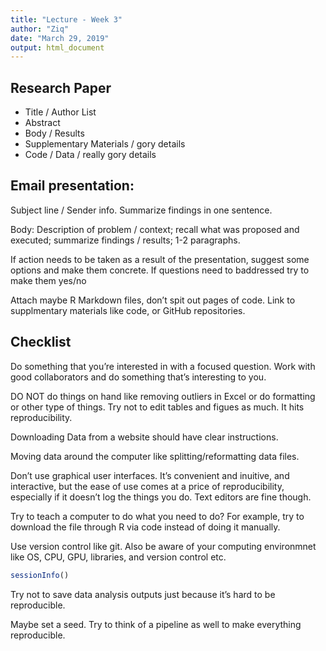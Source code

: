 ```yaml
---
title: "Lecture - Week 3"
author: "Ziq"
date: "March 29, 2019"
output: html_document
---
```


## Research Paper

- Title / Author List
- Abstract
- Body / Results
- Supplementary Materials / gory details
- Code / Data / really gory details

## Email presentation:

Subject line / Sender info.
Summarize findings in one sentence.

Body: Description of problem / context; recall what was proposed and executed;
summarize findings / results; 1-2 paragraphs.

If action needs to be taken as a result of the presentation, suggest some
options and make them concrete. If questions need to baddressed try to make
them yes/no

Attach maybe R Markdown files, don't spit out pages of code. Link to 
supplmentary materials like code, or GitHub repositories.

## Checklist

Do something that you're interested in with a focused question. Work with good
collaborators and do something that's interesting to you.

DO NOT do things on hand like removing outliers in Excel or do formatting or
other type of things. Try not to edit tables and figues as much. It hits
reproducibility.

Downloading Data from a website should have clear instructions.

Moving data around the computer like splitting/reformatting data files.

Don't use graphical user interfaces. It's convenient and inuitive, and 
interactive, but the ease of use comes at a price of reproducibility, especially
if it doesn't log the things you do. Text editors are fine though.

Try to teach a computer to do what you need to do? For example, try to download 
the file through R via code instead of doing it manually.

Use version control like git. Also be aware of your computing environmnet like
OS, CPU, GPU, libraries, and version control etc.

```r
sessionInfo()
```

Try not to save data analysis outputs just because it's hard to be reproducible.

Maybe set a seed. Try to think of a pipeline as well to make everything reproducible.



